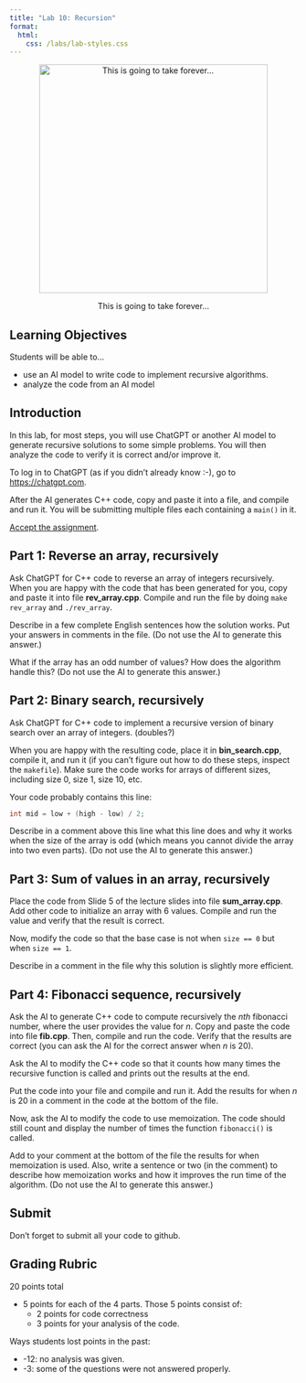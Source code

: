 ```yaml
---
title: "Lab 10: Recursion"
format: 
  html:
    css: /labs/lab-styles.css
---
```


<center>

<figure>

<img src="/images/labs/lab10/lab10-this-is-going-to-take-forever.png" alt="This is going to take forever..." width="400"/>

<figcaption>This is going to take forever...</figcaption>

</figure>

</center>

## Learning Objectives

Students will be able to...

-   use an AI model to write code to implement recursive algorithms.
-   analyze the code from an AI model

## Introduction

In this lab, for most steps, you will use ChatGPT or another AI model to generate recursive solutions to some simple problems. You will then analyze the code to verify it is correct and/or improve it.

To log in to ChatGPT (as if you didn't already know :-), go to [https://chatgpt.com](https://chatgpt.com){target="_blank"}.

After the AI generates C++ code, copy and paste it into a file, and compile and run it. You will be submitting multiple files each containing a `main()` in it.

[Accept the assignment](){target="_blank"}.

## Part 1: Reverse an array, recursively

Ask ChatGPT for C++ code to reverse an array of integers recursively. When you are happy with the code that has been generated for you, copy and paste it into file **rev_array.cpp**. Compile and run the file by doing `make rev_array` and `./rev_array`.

Describe in a few complete English sentences how the solution works. Put your answers in comments in the file. (Do not use the AI to generate this answer.)

What if the array has an odd number of values? How does the algorithm handle this? (Do not use the AI to generate this answer.)

## Part 2: Binary search, recursively

Ask ChatGPT for C++ code to implement a recursive version of binary search over an array of integers. (doubles?)

When you are happy with the resulting code, place it in **bin_search.cpp**, compile it, and run it (if you can't figure out how to do these steps, inspect the `makefile`). Make sure the code works for arrays of different sizes, including size 0, size 1, size 10, etc.

Your code probably contains this line:

``` cpp
int mid = low + (high - low) / 2;
```

Describe in a comment above this line what this line does and why it works when the size of the array is odd (which means you cannot divide the array into two even parts). (Do not use the AI to generate this answer.)

## Part 3: Sum of values in an array, recursively

Place the code from Slide 5 of the lecture slides into file **sum_array.cpp**. Add other code to initialize an array with 6 values. Compile and run the value and verify that the result is correct.

Now, modify the code so that the base case is not when `size == 0` but when `size == 1`.

Describe in a comment in the file why this solution is slightly more efficient.

## Part 4: Fibonacci sequence, recursively

Ask the AI to generate C++ code to compute recursively the *nth* fibonacci number, where the user provides the value for $n$. Copy and paste the code into file **fib.cpp**. Then, compile and run the code. Verify that the results are correct (you can ask the AI for the correct answer when $n$ is 20).

Ask the AI to modify the C++ code so that it counts how many times the recursive function is called and prints out the results at the end.

Put the code into your file and compile and run it. Add the results for when $n$ is 20 in a comment in the code at the bottom of the file.

Now, ask the AI to modify the code to use memoization. The code should still count and display the number of times the function `fibonacci()` is called.

Add to your comment at the bottom of the file the results for when memoization is used. Also, write a sentence or two (in the comment) to describe how memoization works and how it improves the run time of the algorithm. (Do not use the AI to generate this answer.)

## Submit

Don't forget to submit all your code to github.

## Grading Rubric

20 points total

-   5 points for each of the 4 parts. Those 5 points consist of:
    -   2 points for code correctness
    -   3 points for your analysis of the code.

Ways students lost points in the past:

-   -12: no analysis was given.
-   -3: some of the questions were not answered properly.

<!-- [^1]: how to add footnotes. -->